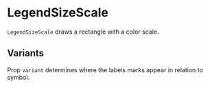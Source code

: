 
# LegendSizeScale

<Meta of={LegendSizeScaleStories} />

`LegendSizeScale` draws a rectangle with a color scale.

<ArgTypes of={LegendSizeScaleStories} />

## Variants

Prop `variant` determines where the labels marks appear in relation to symbol.

<Canvas of={LegendSizeScaleStories.Bottom} />
<Canvas of={LegendSizeScaleStories.Top} />
<Canvas of={LegendSizeScaleStories.Left} />
<Canvas of={LegendSizeScaleStories.Right} />
